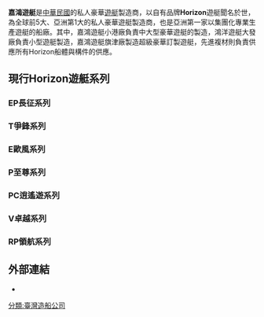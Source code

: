{{Unreferenced|time=2022-02-18T07:33:24+00:00}}
{{Infobox Company 
| company_name     = 嘉鴻遊艇股份有限公司
| company_name_en  = Horizon Yacht Co., Ltd.
| company_logo     = 
| company_type     = 未上市公司
| company_slogan   = 
| foundation       = 1987年2月3日
| location         = {{ROC}}[[高雄市|高雄市]][[小港區|小港區]]光陽街8號
| zip_code         = 
| telephone_no     = 
| key_people       = 董事長：鄭啟驊<br>執行長：呂佳揚
| area_served      = 
| industry         = 遊艇製造業
| products         = 私人客製化豪華遊艇
| assets           = [[新台幣|新台幣]]20億元
| capital          = [[新台幣|新台幣]]10.3億元
| revenue          = 
| operating_income = 
| net_income       = 
| num_employees    = 
| parent           =
| subsid           = 鴻洋遊艇股份有限公司<br>亞灣遊艇開發股份有限公司
| slogan           = Define Your Horizon
| homepage         = [http://www.horizonyacht.com/ www.horizonyacht.com]
}}
'''嘉鴻遊艇'''是[[中華民國|中華民國]]的私人豪華[[遊艇|遊艇]]製造商，以自有品牌'''Horizon'''遊艇聞名於世，為全球前5大、亞洲第1大的私人豪華遊艇製造商，也是亞洲第一家以集團化專業生產遊艇的船廠。其中，嘉鴻遊艇小港廠負責中大型豪華遊艇的製造，鴻洋遊艇大發廠負責小型遊艇製造，嘉鴻遊艇旗津廠製造超級豪華訂製遊艇，先進複材則負責供應所有Horizon船體與構件的供應。

== 現行Horizon遊艇系列 ==
=== EP長征系列 ===
=== T爭鋒系列 ===
=== E歐風系列 ===
=== P至尊系列 ===
=== PC逍遙遊系列 ===
=== V卓越系列 ===
=== RP領航系列 ===

== 外部連結 ==
* {{Cite web 
|url= http://www.horizonyacht.com 
|title= 嘉鴻遊艇集團官網 
|author=  
|date=  
|publisher=  
|language=  
|accessdate=  
|quote=  
|archive-date= 2020-10-29 
|archive-url= https://web.archive.org/web/20201029071841/https://www.horizonyacht.com/ 
|dead-url= no 
}}


[[分類:臺灣造船公司|分類:臺灣造船公司]]